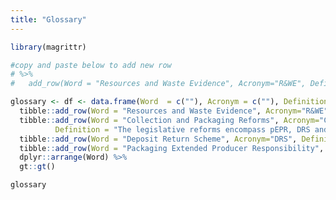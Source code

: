 ```yaml
---
title: "Glossary"
---
```


```r

library(magrittr)

```

```r

#copy and paste below to add new row
# %>% 
#   add_row(Word = "Resources and Waste Evidence", Acronym="R&WE", Definition = "...")

glossary <- df <- data.frame(Word  = c(""), Acronym = c(""), Definition =c("")) %>% 
  tibble::add_row(Word = "Resources and Waste Evidence", Acronym="R&WE", Definition = "...") %>%
  tibble::add_row(Word = "Collection and Packaging Reforms", Acronym="CPR", 
          Definition = "The legislative reforms encompass pEPR, DRS and Simpler Recycling.") %>% 
  tibble::add_row(Word = "Deposit Return Scheme", Acronym="DRS", Definition = "...") %>% 
  tibble::add_row(Word = "Packaging Extended Producer Responsibility", Acronym="pEPR", Definition = "...") %>%
  dplyr::arrange(Word) %>%
  gt::gt() 

glossary

```